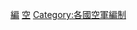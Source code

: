 {{catmore|日本航空自卫队部队列表}}
[[Category:日本航空自衛隊|編]]
[[Category:日本自衛隊單位與編制|空]]
[[Category:各國空軍編制|Category:各國空軍編制]]